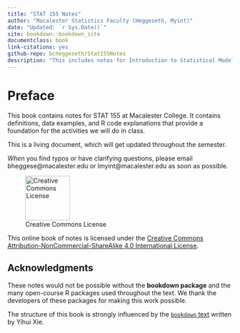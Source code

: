 ```yaml
--- 
title: "STAT 155 Notes"
author: "Macalester Statistics Faculty (Heggeseth, Myint)"
date: "Updated: `r Sys.Date()`"
site: bookdown::bookdown_site
documentclass: book
link-citations: yes
github-repo: bcheggeseth/Stat155Notes
description: "This includes notes for Introduction to Statistical Modeling (STAT 155) at Macalester College."
---
```


# Preface {-}

This book contains notes for STAT 155 at Macalester College. It contains definitions, data examples, and R code explanations that provide a foundation for the activities we will do in class.

This is a living document, which will get updated throughout the semester.

*When* you find typos or have clarifying questions, please email bheggese@macalester.edu or lmyint@macalester.edu as soon as possible.


![Creative Commons License](Photos/by-nc-sa.png){width=100px}  

This online book of notes is licensed under the [Creative Commons Attribution-NonCommercial-ShareAlike 4.0 International License](http://creativecommons.org/licenses/by-nc-sa/4.0/).

## Acknowledgments {-}

These notes would not be possible without the **bookdown package** and the many open-course R packages used throughout the text. We thank the developers of these packages for making this work possible. 

The structure of this book is strongly influenced by the [`bookdown` text](https://bookdown.org/yihui/bookdown) written by Yihui Xie.
